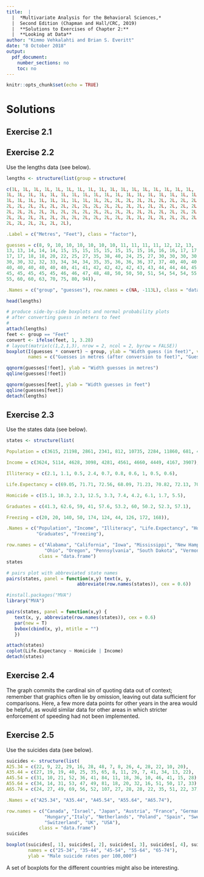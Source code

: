 ```yaml
---
title:  |  
  |  *Multivariate Analysis for the Behavioral Sciences,*
  |  Second Edition (Chapman and Hall/CRC, 2019)
  |  **Solutions to Exercises of Chapter 2:**
  |  **Looking at Data**
author: "Kimmo Vehkalahti and Brian S. Everitt"
date: "8 October 2018"
output: 
  pdf_document:
    number_sections: no
    toc: no
---
```


```r
knitr::opts_chunk$set(echo = TRUE)
```

# Solutions

## Exercise 2.1

## Exercise 2.2

Use the lengths data (see below).

```r
lengths <- structure(list(group = structure(

c(1L, 1L, 1L, 1L, 1L, 1L, 1L, 1L, 1L, 1L, 1L, 1L, 1L, 1L, 1L, 1L, 1L,
1L, 1L, 1L, 1L, 1L, 1L, 1L, 1L, 1L, 1L, 1L, 1L, 1L, 1L, 1L, 1L, 1L, 1L,
1L, 1L, 1L, 1L, 1L, 1L, 1L, 1L, 1L, 2L, 2L, 2L, 2L, 2L, 2L, 2L, 2L, 2L,
2L, 2L, 2L, 2L, 2L, 2L, 2L, 2L, 2L, 2L, 2L, 2L, 2L, 2L, 2L, 2L, 2L, 2L,
2L, 2L, 2L, 2L, 2L, 2L, 2L, 2L, 2L, 2L, 2L, 2L, 2L, 2L, 2L, 2L, 2L, 2L,
2L, 2L, 2L, 2L, 2L, 2L, 2L, 2L, 2L, 2L, 2L, 2L, 2L, 2L, 2L, 2L, 2L, 2L,
2L, 2L, 2L, 2L, 2L, 2L),

.Label = c("Metres", "Feet"), class = "factor"),

guesses = c(8, 9, 10, 10, 10, 10, 10, 10, 11, 11, 11, 11, 12, 12, 13,
13, 13, 14, 14, 14, 15, 15, 15, 15, 15, 15, 15, 15, 16, 16, 16, 17, 17,
17, 17, 18, 18, 20, 22, 25, 27, 35, 38, 40, 24, 25, 27, 30, 30, 30, 30,
30, 30, 32, 32, 33, 34, 34, 34, 35, 35, 36, 36, 36, 37, 37, 40, 40, 40,
40, 40, 40, 40, 40, 40, 41, 41, 42, 42, 42, 42, 43, 43, 44, 44, 44, 45,
45, 45, 45, 45, 45, 46, 46, 47, 48, 48, 50, 50, 50, 51, 54, 54, 54, 55,
55, 60, 60, 63, 70, 75, 80, 94)),

.Names = c("group", "guesses"), row.names = c(NA, -113L), class = "data.frame")

head(lengths)
```
\pagebreak

```r
# produce side-by-side boxplots and normal probability plots
# after converting guess in meters to feet
#
attach(lengths)
feet <- group == "Feet"
convert <- ifelse(feet, 1, 3.28)
# layout(matrix(c(1,2,1,3), nrow = 2, ncol = 2, byrow = FALSE))
boxplot(I(guesses * convert) ~ group, ylab = "Width guess (in feet)", var.width = TRUE,
        names = c("Guesses in metres (after conversion to feet)", "Guesses in feet"))
```
\pagebreak

```r
qqnorm(guesses[!feet], ylab = "Width guesses in metres")
qqline(guesses[!feet])
```
\pagebreak

```r
qqnorm(guesses[feet], ylab = "Width guesses in feet")
qqline(guesses[feet])
detach(lengths)
```
\pagebreak

## Exercise 2.3

Use the states data (see below).

```r
states <- structure(list(

Population = c(3615, 21198, 2861, 2341, 812, 10735, 2284, 11860, 681, 472),

Income = c(3624, 5114, 4628, 3098, 4281, 4561, 4660, 4449, 4167, 3907),

Illiteracy = c(2.1, 1.1, 0.5, 2.4, 0.7, 0.8, 0.6, 1, 0.5, 0.6),

Life.Expectancy = c(69.05, 71.71, 72.56, 68.09, 71.23, 70.82, 72.13, 70.43, 72.08, 71.64),

Homicide = c(15.1, 10.3, 2.3, 12.5, 3.3, 7.4, 4.2, 6.1, 1.7, 5.5),

Graduates = c(41.3, 62.6, 59, 41, 57.6, 53.2, 60, 50.2, 52.3, 57.1),

Freezing = c(20, 20, 140, 50, 174, 124, 44, 126, 172, 168)),

.Names = c("Population", "Income", "Illiteracy", "Life.Expectancy", "Homicide",
           "Graduates", "Freezing"),

row.names = c("Alabama", "California", "Iowa", "Mississippi", "New Hampshire",
              "Ohio", "Oregon", "Pennsylvania", "South Dakota", "Vermont"),
            class = "data.frame")
states
```
\pagebreak

```r
# pairs plot with abbreviated state names
pairs(states, panel = function(x,y) text(x, y,
                          abbreviate(row.names(states)), cex = 0.6))
```
\pagebreak

```r
#install.packages("MVA")
library("MVA")

pairs(states, panel = function(x,y) {
   text(x, y, abbreviate(row.names(states)), cex = 0.6)
   par(new = T)
   bvbox(cbind(x, y), mtitle = "")
   })
```
\pagebreak

```r
attach(states)
coplot(Life.Expectancy ~ Homicide | Income)
detach(states)
```
\pagebreak

## Exercise 2.4

The graph commits the cardinal sin of quoting data out of context; remember that graphics often lie by omission, leaving out data sufficient for comparisons. Here, a few more data points for other years in the area would be helpful, as would similar data for other areas in which stricter enforcement of speeding had not been implemented.

## Exercise 2.5

Use the suicides data (see below).

```r
suicides <- structure(list(
A25.34 = c(22, 9, 22, 29, 16, 28, 48, 7, 8, 26, 4, 28, 22, 10, 20),
A35.44 = c(27, 19, 19, 40, 25, 35, 65, 8, 11, 29, 7, 41, 34, 13, 22),
A45.54 = c(31, 10, 21, 52, 36, 41, 84, 11, 18, 36, 10, 46, 41, 15, 28),
A55.64 = c(34, 14, 31, 53, 47, 49, 81, 18, 20, 32, 16, 51, 50, 17, 33),
A65.74 = c(24, 27, 49, 69, 56, 52, 107, 27, 28, 28, 22, 35, 51, 22, 37)),

.Names = c("A25.34", "A35.44", "A45.54", "A55.64", "A65.74"),

row.names = c("Canada", "Israel", "Japan", "Austria", "France", "Germany",
              "Hungary","Italy", "Netherlands", "Poland", "Spain", "Sweden",
              "Switzerland", "UK", "USA"),
            class = "data.frame")
suicides
```
\pagebreak

```r
boxplot(suicides[, 1], suicides[, 2], suicides[, 3], suicides[, 4], suicides[, 5],
        names = c("25-34", "35-44", "45-54", "55-64", "65-74"),
        ylab = "Male suicide rates per 100,000")
```

A set of boxplots for the different countries might also be interesting.
